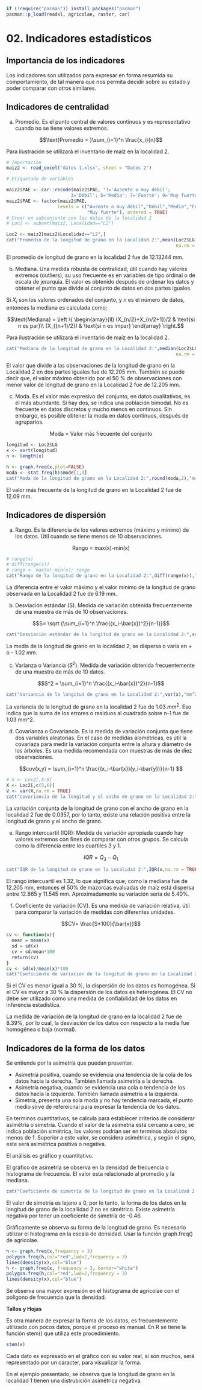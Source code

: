 
```r
if (!require("pacman")) install.packages("pacman")
pacman::p_load(readxl, agricolae, raster, car)
```

# 02. Indicadores estadísticos

## Importancia de los indicadores

Los indicadores son utilizados para expresar en forma resumida su comportamiento, de tal manera que nos permita decidir sobre su estado y poder comparar con otros similares.

## Indicadores de centralidad

a) Promedio. Es el punto central de valores continuos y es representativo cuando no se tiene valores extremos.

$$\text{Promedio = }\sum_{i=1}^n \frac{x_i}{n}$$

Para ilustración se utilizará el inventario de maíz en la localidad 2.

```r
# Importación
maiz2 <- read_excel("datos 1.xlsx", sheet = "Datos 2")

# Etiquetado de variables

maiz2$PAE <- car::recode(maiz2$PAE, "1='Ausente o muy débil';
                        3='Débil'; 5='Media'; 7='Fuerte'; 9='Muy fuerte'")
maiz2$PAE <- factor(maiz2$PAE,
                   levels = c("Ausente o muy débil","Débil","Media","Fuerte",
                              "Muy fuerte"), ordered = TRUE)
# Crear un subconjunto con los datos de la localidad 2
# Loc2 <- subset(maiz2, Localidad=="L2")
```


```r
Loc2 <- maiz2[maiz2$Localidad=="L2",]
cat("Promedio de la longitud de grano en la Localidad 2:",mean(Loc2$LG,
                                                               na.rm = TRUE), "mm.\n")
```

El promedio de longitud de grano en la localidad 2 fue de 12.13244 mm.


b) Mediana. Una medida robusta de centralidad, útil cuando hay valores extremos (outliers), su uso frecuente es en variables de tipo ordinal o de escala de jerarquía. El valor es obtenido después de ordenar los datos y obtener el punto que divide al conjunto de datos en dos partes iguales.

Si $X_i$ son los valores ordenados del conjunto, y $n$ es el número de datos, entonces la mediana es calculada como;

$$\text{Mediana} = \left \{ \begin{array}{ll}
(X_{n/2}+X_{n/2+1})/2 & \text{si n es par}\\
(X_{(n+1)/2}) & \text{si n es impar}
\end{array} \right.$$

Para ilustración se utilizará el inventario de maíz en la localidad 2.

```r

cat("Mediana de la longitud de grano en la Localidad 2:",median(Loc2$LG,
                                                               na.rm = TRUE), "mm.\n")
```

El valor que divide a las observaciones de la longitud de grano en la Localidad 2 en dos partes iguales fue de 12.205 mm. También se puede decir que, el valor máximo obtenido por el 50 % de observaciones con menor valor de longitud de grano en la Localidad 2 fue de 12.205 mm.

c) Moda. Es el valor más expresivo del conjunto, en datos cualitativos, es el más abundante. Si hay dos, se indica una población bimodal. No es frecuente en datos discretos y mucho menos en continuos. Sin embargo, es posible obtener la moda en datos continuos, después de agruparlos.

$$\text{Moda = Valor más frecuente del conjunto}$$

```r
longitud <- Loc2$LG
x <- sort(longitud)
n <- length(x)

h <- graph.freq(x,plot=FALSE)
moda <- stat.freq(h)$mode[1,3]
cat("Moda de la longitud de grano en la Localidad 2:",round(moda,2),"mm.\n")
```
El valor más frecuente de la longitud de grano en la Localidad 2 fue de 12.09 mm.

## Indicadores de dispersión

a) Rango. Es la diferencia de los valores extremos (máximo y mínimo) de los datos. Útil cuando se tiene menos de 10 observaciones.

$$\text{Rango = max(x)-min(x)}$$

```r
# range(x)
# diff(range(x))
# rango <- max(x)-min(x); rango
cat("Rango de la longitud de grano en la Localidad 2:",diff(range(x)),"mm.\n")
```
La diferencia entre el valor máximo y el valor mínimo de la longitud de grano observada en la Localidad 2 fue de 6.19 mm.

b) Desviación estándar (S). Medida de variación obtenida frecuentemente de una muestra de más de 10 observaciones.

$$S= \sqrt {\sum_{i=1}^n \frac{(x_i-\bar{x})^2}{n-1}}$$
```r
cat("Desviación estándar de la longitud de grano en la Localidad 2:",sd(x),"mm.\n")
```

La media de la longitud de grano en la localidad 2, se dispersa o varía en + o - 1.02 mm.

c) Varianza o Variancia ($S^2$). Medida de variación obtenida frecuentemente de una muestra de más de 10 datos.

$$S^2 = \sum_{i=1}^n \frac{(x_i-\bar{x})^2}{n-1}$$

```r
cat("Variancia de la longitud de grano en la Localidad 2:",var(x),"mm^2.\n")
```

La variancia de la longitud de grano en la localidad 2 fue de 1.03 $mm^2$. Eso indica que la suma de los errores o residuos al cuadrado sobre n-1 fue de 1.03 mm^2.

d) Covarianza o Covariancia. Es la medida de variación conjunta que tiene dos variables aleatorias. En el caso de medidas alométricas, es útil la covariaza para medir la variación conjunta entre la altura y diámetro de los árboles. Es una medida recomendada con muestras de más de diez observaciones.

$$cov(x,y) = \sum_{i=1}^n \frac{(x_i-\bar{x})(y_i-\bar{y})}{n-1} $$

```r
# X <- Loc2[,5:6]
X <- Loc2[,c(5,6)]
V <- var(X,na.rm = TRUE)
cat("Covariancia de la longitud y el ancho de grano en la Localidad 2:",V[2,1],".\n")
```
La variación conjunta de la longitud de grano con el ancho de grano en la localidad 2 fue de 0.0357, por lo tanto, existe una relación positiva entre la longitud de grano y el ancho de grano.

e) Rango intercuartil (IQR): Medida de variación apropiada cuando hay valores extremos con fines de comparar con otros grupos. Se calcula como la diferencia entre los cuartiles 3 y 1.

$$IQR = Q_3-Q_1$$

```r
cat("IQR de la longitud de grano en la Localidad 2:",IQR(x,na.rm = TRUE),".\n")
```

El rango intercuartil es 1.32, lo que significa que, como la mediana fue de 12.205 mm, entonces el $50\%$ de mazorcas evaluadas de maíz está dispersa entre 12.865 y 11.545 mm. Aproximadamente su variación sería de $5.40\%$.

f) Coeficiente de variación (CV). Es una medida de variación relativa, útil para comparar la variación de medidas con diferentes unidades.

$$CV= \frac{S*100}{\bar{x}}$$

```r
cv <- function(x){
  mean = mean(x)
  sd = sd(x)
  cv = sd/mean*100
  return(cv)
}
cv <- sd(x)/mean(x)*100
cat("Coeficiente de variación de la longitud de grano en la Localidad 2:",raster::cv(x,na.rm = TRUE),"%.\n")
```

Si el CV es menor igual a 30 %, la dispersión de los datos es homogénea.
Si el CV es mayor a 30 % la dispersión de los datos es heterogénea.
El CV no debe ser utilizado como una medida de confiabilidad de los datos en inferencia estadística.

La medida de variación de la longitud de grano en la localidad 2 fue de $8.39\%$, por lo cual, la desviación de los datos con respecto a la media fue homogénea o baja (normal).

## Indicadores de la forma de los datos

Se entiende por la asimetría que puedan presentar.

- Asimetría positiva, cuando se evidencia una tendencia de la cola de los datos hacia la derecha. También llamada asimetría a la derecha.
- Asimetría negativa, cuando se evidencia una cola o tendencia de los datos hacia la izquierda. También llamada asimetría a la izquierda.
- Simetría, presenta una sola moda y no hay tendencia marcada, el punto medio sirve de refereicnai para expresar la tendencia de los datos.

En terminos cuantitativos, se calcula para establecer criterios de considerar asimétría o simetría. Cuando el valor de la asimetría está cercano a cero, se indica población simétrica, los valores podrían ser en terminos absolutos menos de 1. Superior a este valor, se considera asimétrica, y según el signo, este será asimétrica positiva o negativa.

El análisis es gráfico y cuantitativo.

El gráfico de asimetría se observa en la densidad de frecuencia o histograma de frecuencia. El valor esta relacionado al promedio y la mediana.

```r
cat("Coeficiente de simetría de la longitud de grano en la Localidad 2:",skewness(x),".\n")
```

El valor de simetría es lejano a 0, por lo tanto, la forma de los datos en la longitud de grano de la localiidad 2 no es simétrico. Existe asimetría negativa por tener un coeficiente de simetría de -0.46.

Gráficamente se observa su forma de la longitud de grano. Es necesario utilizar el histograma en la escala de densidad. Usar la función graph.freq() de agricolae.

```r
h <- graph.freq(x,frequency = 3)
polygon.freq(h,col="red",lwd=2,frequency = 3)
lines(density(x),col="blue")
h <- graph.freq(x, frequency = 3, border="white")
polygon.freq(h,col="red",lwd=2,frequency = 3)
lines(density(x),col="blue")
```

Se observa una mayor expresión en el histograma de agricolae con el polígono de frecuencia que la densidad.

**Tallos y Hojas**

Es otra manera de expresar la forma de los datos, es frecuentemente utilizado con pocos datos, porque el proceso es manual. En R se tiene la función stem() que utiliza este procedimiento.

```r
stem(x)
```

Cada dato es expresado en el gráfico con su valor real, si son muchos, será representado por un caracter, para visualizar la forma.

En el ejemplo presentado, se observa que la longitud de grano en la localidad 1 tienen una distrubición asimétrica negativa.


